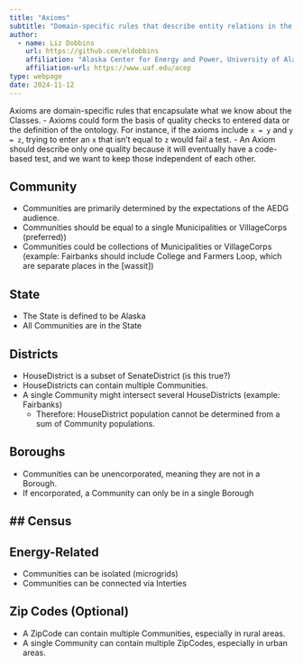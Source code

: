 ```yaml
---
title: "Axioms"
subtitle: "Domain-specific rules that describe entity relations in the Alaska Community Ontology"
author:
  - name: Liz Dobbins
    url: https://github.com/eldobbins
    affiliation: "Alaska Center for Energy and Power, University of Alaska Fairbanks"
    affiliation-url: https://www.uaf.edu/acep 
type: webpage
date: 2024-11-12
---
```


Axioms are domain-specific rules that encapsulate what we know about the Classes.
  - Axioms could form the basis of quality checks to entered data or the definition of the ontology. For instance, if the axioms include `x = y` and `y = z`, trying to enter an `x` that isn't equal to `z` would fail a test.
  - An Axiom should describe only one quality because it will eventually have a code-based test, and we want to keep those independent of each other.
  

## Community
- Communities are primarily determined by the expectations of the AEDG audience.
- Communities should be equal to a single Municipalities or VillageCorps (preferred))
- Communities could be collections of Municipalities or VillageCorps (example: Fairbanks should include College and Farmers Loop, which are separate places in the [wassit])

## State
- The State is defined to be Alaska
- All Communities are in the State

## Districts

- HouseDistrict is a subset of SenateDistrict (is this true?)
- HouseDistricts can contain multiple Communities.
- A single Community might intersect several HouseDistricts (example: Fairbanks)
  - Therefore: HouseDistrict population cannot be determined from a sum of Community populations.

## Boroughs
- Communities can be unencorporated, meaning they are not in a Borough.
- If encorporated, a Community can only be in a single Borough

## Census
- 

## Energy-Related
- Communities can be isolated (microgrids)
- Communities can be connected via Interties

## Zip Codes (Optional)
- A ZipCode can contain multiple Communities, especially in rural areas.
- A single Community can contain multiple ZipCodes, especially in urban areas.
